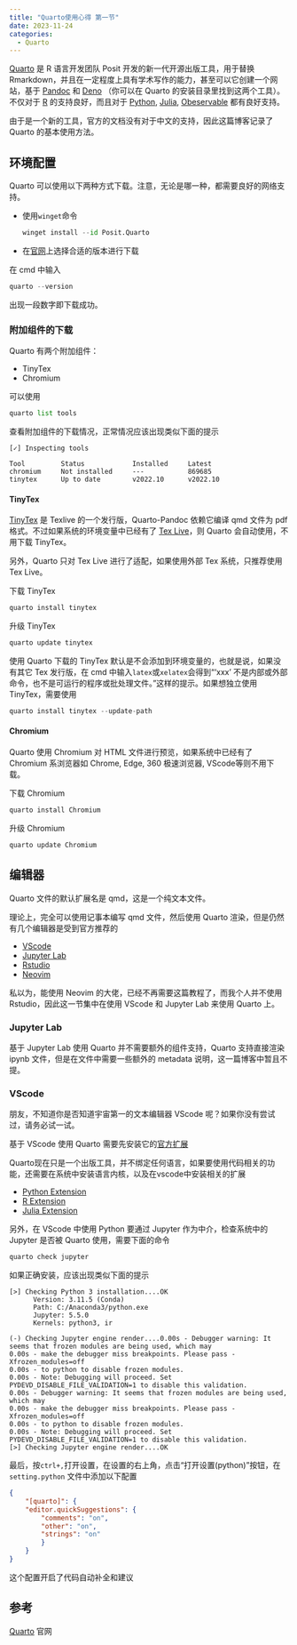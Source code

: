 ```yaml
---
title: "Quarto使用心得 第一节"
date: 2023-11-24
categories:
  - Quarto
---
```


[Quarto](https://quarto.org) 是 R 语言开发团队 Posit 开发的新一代开源出版工具，用于替换 Rmarkdown，并且在一定程度上具有学术写作的能力，甚至可以它创建一个网站，基于 [Pandoc](https://pandoc.org/) 和 [Deno](https://www.denojs.cn/) （你可以在 Quarto 的安装目录里找到这两个工具）。不仅对于 [R](https://www.r-project.org) 的支持良好，而且对于 [Python](https://www.python.org/), [Julia](https://julialang.org/), [Obeservable](https://observablehq.com/) 都有良好支持。

由于是一个新的工具，官方的文档没有对于中文的支持，因此这篇博客记录了 Quarto 的基本使用方法。

## 环境配置

Quarto 可以使用以下两种方式下载。注意，无论是哪一种，都需要良好的网络支持。

- 使用`winget`命令

    ```python
    winget install --id Posit.Quarto
    ```

- 在[官网](https://quarto.org/docs/get-started/)上选择合适的版本进行下载

在 cmd 中输入

```python
quarto --version
```

出现一段数字即下载成功。

### 附加组件的下载

Quarto 有两个附加组件：

- TinyTex
- Chromium

可以使用

```python
quarto list tools
```

查看附加组件的下载情况，正常情况应该出现类似下面的提示

```Terminal
[✓] Inspecting tools

Tool         Status            Installed     Latest
chromium     Not installed     ---           869685
tinytex      Up to date        v2022.10      v2022.10
```

#### TinyTex

[TinyTex](https://yihui.org/tinytex/) 是 Texlive 的一个发行版，Quarto-Pandoc 依赖它编译 qmd 文件为 pdf 格式。不过如果系统的环境变量中已经有了 [Tex Live](https://tug.org/texlive/)，则 Quarto 会自动使用，不用下载 TinyTex。

另外，Quarto 只对 Tex Live 进行了适配，如果使用外部 Tex 系统，只推荐使用 Tex Live。

下载 TinyTex

```python
quarto install tinytex
```

升级 TinyTex

```python
quarto update tinytex
```

使用 Quarto 下载的 TinyTex 默认是不会添加到环境变量的，也就是说，如果没有其它 Tex 发行版，在 cmd 中输入`latex`或`xelatex`会得到“'xxx' 不是内部或外部命令，也不是可运行的程序或批处理文件。”这样的提示。如果想独立使用 TinyTex，需要使用

```python
quarto install tinytex --update-path
```

#### Chromium

Quarto 使用 Chromium 对 HTML 文件进行预览，如果系统中已经有了 Chromium 系浏览器如 Chrome, Edge, 360 极速浏览器, VScode等则不用下载。

下载 Chromium

```python
quarto install Chromium
```

升级 Chromium

```python
quarto update Chromium
```

## 编辑器

Quarto 文件的默认扩展名是 qmd，这是一个纯文本文件。

理论上，完全可以使用记事本编写 qmd 文件，然后使用 Quarto 渲染，但是仍然有几个编辑器是受到官方推荐的

- [VScode](https://code.visualstudio.com/)
- [Jupyter Lab](https://jupyter.org/)
- [Rstudio](https://posit.co/products/open-source/rstudio/)
- [Neovim](https://neovim.io/)

私以为，能使用 Neovim 的大佬，已经不再需要这篇教程了，而我个人并不使用 Rstudio，因此这一节集中在使用 VScode 和 Jupyter Lab 来使用 Quarto 上。

### Jupyter Lab

基于 Jupyter Lab 使用 Quarto 并不需要额外的组件支持，Quarto 支持直接渲染 ipynb 文件，但是在文件中需要一些额外的 metadata 说明，这一篇博客中暂且不提。

### VScode

朋友，不知道你是否知道宇宙第一的文本编辑器 VScode 呢？如果你没有尝试过，请务必试一试。

基于 VScode 使用 Quarto 需要先安装它的[官方扩展](https://marketplace.visualstudio.com/items?itemName=quarto.quarto)

Quarto现在只是一个出版工具，并不绑定任何语言，如果要使用代码相关的功能，还需要在系统中安装语言内核，以及在vscode中安装相关的扩展

- [Python Extension](https://marketplace.visualstudio.com/items?itemName=ms-python.python)
- [R Extension](https://marketplace.visualstudio.com/items?itemName=REditorSupport.r)
- [Julia Extension](https://marketplace.visualstudio.com/items?itemName=julialang.language-julia)

另外，在 VScode 中使用 Python 要通过 Jupyter 作为中介，检查系统中的 Jupyter 是否被 Quarto 使用，需要下面的命令

```python
quarto check jupyter
```

如果正确安装，应该出现类似下面的提示

```terminal
[>] Checking Python 3 installation....OK
      Version: 3.11.5 (Conda)
      Path: C:/Anaconda3/python.exe
      Jupyter: 5.5.0
      Kernels: python3, ir

(-) Checking Jupyter engine render....0.00s - Debugger warning: It seems that frozen modules are being used, which may
0.00s - make the debugger miss breakpoints. Please pass -Xfrozen_modules=off
0.00s - to python to disable frozen modules.
0.00s - Note: Debugging will proceed. Set PYDEVD_DISABLE_FILE_VALIDATION=1 to disable this validation.
0.00s - Debugger warning: It seems that frozen modules are being used, which may
0.00s - make the debugger miss breakpoints. Please pass -Xfrozen_modules=off
0.00s - to python to disable frozen modules.
0.00s - Note: Debugging will proceed. Set PYDEVD_DISABLE_FILE_VALIDATION=1 to disable this validation.
[>] Checking Jupyter engine render....OK
```

最后，按`ctrl+,`打开设置，在设置的右上角，点击“打开设置(python)”按钮，在 `setting.python` 文件中添加以下配置

```json
{
    "[quarto]": {
    "editor.quickSuggestions": {
        "comments": "on",
        "other": "on",
        "strings": "on"
        }
    }
}
```

这个配置开启了代码自动补全和建议

## 参考

[Quarto](https://quarto.org) 官网
